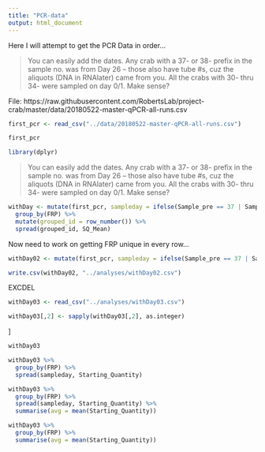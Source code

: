 ```yaml
---
title: "PCR-data"
output: html_document
---
```




Here I will attempt to get the PCR Data in order...

>You can easily add the dates. Any crab with a 37- or 38- prefix in the sample no. was from Day 26 -- those also have tube #s, cuz the aliquots (DNA in RNAlater) came from you. All the crabs with 30- thru 34- were sampled on day 0/1. Make sense?

File: https://raw.githubusercontent.com/RobertsLab/project-crab/master/data/20180522-master-qPCR-all-runs.csv




```r
first_pcr <- read_csv("../data/20180522-master-qPCR-all-runs.csv")
```

```r
first_pcr
```



```r
library(dplyr)
```


>You can easily add the dates. Any crab with a 37- or 38- prefix in the sample no. was from Day 26 -- those also have tube #s, cuz the aliquots (DNA in RNAlater) came from you. All the crabs with 30- thru 34- were sampled on day 0/1. Make sense?


```r
withDay <- mutate(first_pcr, sampleday = ifelse(Sample_pre == 37 | Sample_pre == 38, "day26", ifelse(Sample_pre == 30 | Sample_pre == 31 | Sample_pre == 32 | Sample_pre == 33 | Sample_pre == 34, "day01", "unknown"))) %>%
  group_by(FRP) %>% 
  mutate(grouped_id = row_number()) %>%
  spread(grouped_id, SQ_Mean)

```


Now need to work on getting FRP unique in every row...


```r
withDay02 <- mutate(first_pcr, sampleday = ifelse(Sample_pre == 37 | Sample_pre == 38, "day26", ifelse(Sample_pre == 30 | Sample_pre == 31 | Sample_pre == 32 | Sample_pre == 33 | Sample_pre == 34, "day01", "unknown"))) 

```

```r
write.csv(withDay02, "../analyses/withDay02.csv")
```



EXCDEL


```r
withDay03 <- read_csv("../analyses/withDay03.csv")
```


```r
withDay03[,2] <- sapply(withDay03[,2], as.integer)
```


]

```r
withDay03
```






```r
withDay03 %>%
  group_by(FRP) %>% 
  spread(sampleday, Starting_Quantity) 

```

```r
withDay03 %>%
  group_by(FRP) %>% 
  spread(sampleday, Starting_Quantity) %>% 
  summarise(avg = mean(Starting_Quantity))

```



```r
withDay03 %>%
  group_by(FRP) %>% 
  summarise(avg = mean(Starting_Quantity))

```